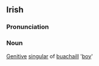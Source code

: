 ==Irish==
===Pronunciation===
{{IPA|[&#712;bu&#601;x&#601;l&#601;]}}
===Noun===
[[Genitive]] [[singular]] of [[buachaill]] '[[boy]]'